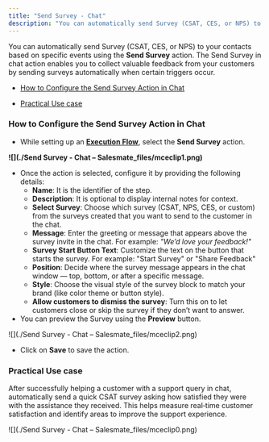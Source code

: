```yaml
---
title: "Send Survey - Chat"
description: "You can automatically send Survey (CSAT, CES, or NPS) to your contacts based on specific events using the **Send Survey** action. The Send Survey in c..."
---
```


You can automatically send Survey (CSAT, CES, or NPS) to your contacts based on specific events using the **Send Survey** action. The Send Survey in chat action enables you to collect valuable feedback from your customers by sending surveys automatically when certain triggers occur.

*   [How to Configure the Send Survey Action in Chat](https://support.salesmate.io/hc/en-us/articles/47861954876569-Send-Survey-Chat#h_01K04F8FW2XW15DNMY0BZGMS4P)
    
*   [Practical Use case](https://support.salesmate.io/hc/en-us/articles/47861954876569-Send-Survey-Chat#h_01K04F8XN54V993BAQJ28PGH3A) 
    

### How to Configure the Send Survey Action in Chat

*   While setting up an [**Execution Flow**](https://support.salesmate.io/hc/en-us/articles/45878729348121-Execution-Flows), select the **Send Survey** action. 
    

**![](./Send Survey - Chat – Salesmate_files/mceclip1.png)**

*   Once the action is selected, configure it by providing the following details:
    *   **Name**: It is the identifier of the step.
    *   **Description**: It is optional to display internal notes for context.
    *   **Select Survey**: Choose which survey (CSAT, NPS, CES, or custom) from the surveys created that you want to send to the customer in the chat.
    *   **Message**: Enter the greeting or message that appears above the survey invite in the chat. For example: _"We’d love your feedback!"_
    *   **Survey Start Button Text**: Customize the text on the button that starts the survey. For example: "Start Survey" or "Share Feedback"
    *   **Position**: Decide where the survey message appears in the chat window — top, bottom, or after a specific message.
    *   **Style**: Choose the visual style of the survey block to match your brand (like color theme or button style).
    *   **Allow customers to dismiss the survey**: Turn this on to let customers close or skip the survey if they don’t want to answer.
*   You can preview the Survey using the **Preview** button.

![](./Send Survey - Chat – Salesmate_files/mceclip2.png)

*   Click on **Save** to save the action.

### Practical Use case

After successfully helping a customer with a support query in chat, automatically send a quick CSAT survey asking how satisfied they were with the assistance they received. This helps measure real‑time customer satisfaction and identify areas to improve the support experience.

![](./Send Survey - Chat – Salesmate_files/mceclip0.png)